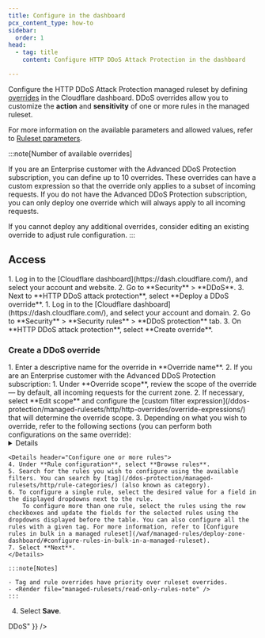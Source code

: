 ```yaml
---
title: Configure in the dashboard
pcx_content_type: how-to
sidebar:
  order: 1
head:
  - tag: title
    content: Configure HTTP DDoS Attack Protection in the dashboard

---
```



Configure the HTTP DDoS Attack Protection managed ruleset by defining [overrides](/ruleset-engine/managed-rulesets/override-managed-ruleset/) in the Cloudflare dashboard. DDoS overrides allow you to customize the **action** and **sensitivity** of one or more rules in the managed ruleset.

For more information on the available parameters and allowed values, refer to [Ruleset parameters](/ddos-protection/managed-rulesets/http/override-parameters/).

:::note[Number of available overrides]

If you are an Enterprise customer with the Advanced DDoS Protection subscription, you can define up to 10 overrides. These overrides can have a custom expression so that the override only applies to a subset of incoming requests. If you do not have the Advanced DDoS Protection subscription, you can only deploy one override which will always apply to all incoming requests.

If you cannot deploy any additional overrides, consider editing an existing override to adjust rule configuration.
:::

<Render file="managed-rulesets/evaluation-behavior" />

## Access

<Tabs syncKey="dashNewNav">
	<TabItem label="Old dashboard">
    <Steps>
      1. Log in to the [Cloudflare dashboard](https://dash.cloudflare.com/), and select your account and website.
      2. Go to **Security** > **DDoS**.
      3. Next to **HTTP DDoS attack protection**, select **Deploy a DDoS override**.
    </Steps>
  </TabItem>
  <TabItem label="New dashboard" icon="rocket">
    <Steps>
      1. Log in to the [Cloudflare dashboard](https://dash.cloudflare.com/), and select your account and domain.
      2. Go to **Security** > **Security rules** > **DDoS protection** tab.
      3. On **HTTP DDoS attack protection**, select **Create override**.
    </Steps>
  </TabItem>
</Tabs>

### Create a DDoS override

<Steps>
1. Enter a descriptive name for the override in **Override name**.
2. If you are an Enterprise customer with the Advanced DDoS Protection subscription:
    1. Under **Override scope**, review the scope of the override — by default, all incoming requests for the current zone.
    2. If necessary, select **Edit scope** and configure the [custom filter expression](/ddos-protection/managed-rulesets/http/http-overrides/override-expressions/) that will determine the override scope.
3. Depending on what you wish to override, refer to the following sections (you can perform both configurations on the same override):
    <Details header="Configure all the rules in the ruleset (ruleset override)">
    4. To always apply a given action for all the rules in the ruleset, select an action in **Ruleset action**.
    5. To set the sensitivity level for all the rules in the ruleset, select a value in **Ruleset sensitivity**.
    </Details>

    <Details header="Configure one or more rules">
    4. Under **Rule configuration**, select **Browse rules**.
    5. Search for the rules you wish to configure using the available filters. You can search by [tag](/ddos-protection/managed-rulesets/http/rule-categories/) (also known as category).
    6. To configure a single rule, select the desired value for a field in the displayed dropdowns next to the rule.
        To configure more than one rule, select the rules using the row checkboxes and update the fields for the selected rules using the dropdowns displayed before the table. You can also configure all the rules with a given tag. For more information, refer to [Configure rules in bulk in a managed ruleset](/waf/managed-rules/deploy-zone-dashboard/#configure-rules-in-bulk-in-a-managed-ruleset).
    7. Select **Next**.
    </Details>

    :::note[Notes]

    - Tag and rule overrides have priority over ruleset overrides.
    - <Render file="managed-rulesets/read-only-rules-note" />
    :::

4. Select **Save**.
</Steps>
<Render file="managed-rulesets/delete-override" params={{ one: "select your account and domain", two: "Security > DDoS" }} />
